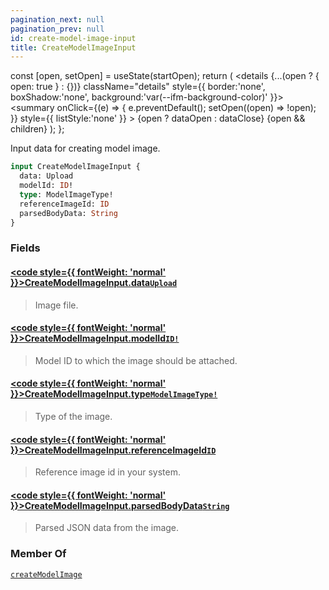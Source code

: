 ```yaml
---
pagination_next: null
pagination_prev: null
id: create-model-image-input
title: CreateModelImageInput
---
```









  const [open, setOpen] = useState(startOpen);
  return (
    <details {...(open ? { open: true } : {})} className="details" style={{ border:'none', boxShadow:'none', background:'var(--ifm-background-color)' }}>
      <summary
        onClick={(e) => {
          e.preventDefault();
          setOpen((open) => !open);
        }}
        style={{ listStyle:'none' }}
      >
      {open ? dataOpen : dataClose}
      </summary>
      {open && children}
    </details>
  );
};








Input data for creating model image.


```graphql
input CreateModelImageInput {
  data: Upload
  modelId: ID!
  type: ModelImageType!
  referenceImageId: ID
  parsedBodyData: String
}
```




### Fields

#### [<code style={{ fontWeight: 'normal' }}>CreateModelImageInput.<b>data</b></code>](#)<Bullet />[`Upload`](/types/scalars/upload) <Badge class="badge badge--secondary" text="scalar"/> 
> 
> 
> Image file.
> 

#### [<code style={{ fontWeight: 'normal' }}>CreateModelImageInput.<b>modelId</b></code>](#)<Bullet />[`ID!`](/types/scalars/id) <Badge class="badge badge--secondary" text="non-null"/> <Badge class="badge badge--secondary" text="scalar"/> 
> 
> 
> Model ID to which the image should be attached.
> 

#### [<code style={{ fontWeight: 'normal' }}>CreateModelImageInput.<b>type</b></code>](#)<Bullet />[`ModelImageType!`](/types/enums/model-image-type) <Badge class="badge badge--secondary" text="non-null"/> <Badge class="badge badge--secondary" text="enum"/> 
> 
> 
> Type of the image.
> 

#### [<code style={{ fontWeight: 'normal' }}>CreateModelImageInput.<b>referenceImageId</b></code>](#)<Bullet />[`ID`](/types/scalars/id) <Badge class="badge badge--secondary" text="scalar"/> 
> 
> 
> Reference image id in your system.
> 

#### [<code style={{ fontWeight: 'normal' }}>CreateModelImageInput.<b>parsedBodyData</b></code>](#)<Bullet />[`String`](/types/scalars/string) <Badge class="badge badge--secondary" text="scalar"/> 
> 
> 
> Parsed JSON data from the image.
> 





### Member Of

[`createModelImage`](/api/mutations/create-model-image)  <Badge class="badge badge--secondary" text="mutation"/>

